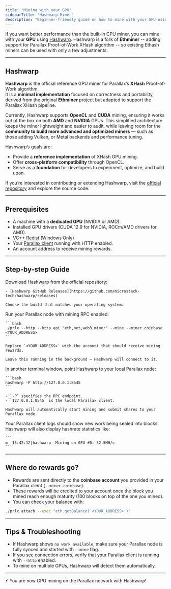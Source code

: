 ```yaml
---
title: "Mining with your GPU"
sidebarTitle: "Hashwarp Miner"
description: "Beginner-friendly guide on how to mine with your GPU using Hashwarp."
---
```


If you want better performance than the built-in CPU miner, you can mine with your **GPU** using [Hashwarp](https://github.com/microstack-tech/hashwarp). Hashwarp is a fork of **Ethminer** -- adding support for Parallax Proof-of-Work XHash algorithm -- so existing Ethash miners can be used with only a few adjustments.

---

## Hashwarp

**Hashwarp** is the official reference GPU miner for Parallax’s **XHash** Proof-of-Work algorithm.  
It is a **minimal implementation** focused on correctness and portability, derived from the original **Ethminer** project but adapted to support the Parallax XHash pipeline.

Currently, Hashwarp supports **OpenCL** and **CUDA** mining, ensuring it works out of the box on both **AMD** and **NVIDIA** GPUs. This simplified architecture keeps the miner lightweight and easier to audit, while leaving room for the **community to build more advanced and optimized miners** — such as those adding Vulkan, or Metal backends and performance tuning.

Hashwarp’s goals are:

- Provide a **reference implementation** of XHash GPU mining.  
- Offer **cross-platform compatibility** through OpenCL.  
- Serve as a **foundation** for developers to experiment, optimize, and build upon.  

If you’re interested in contributing or extending Hashwarp, visit the [official repository](https://github.com/microstack-tech/hashwarp) and explore the source code.

---

## Prerequisites

- A machine with a **dedicated GPU** (NVIDIA or AMD).  
- Installed GPU drivers (CUDA 12.9 for NVIDIA, ROCm/AMD drivers for AMD).  
- [VC++ Redist](https://learn.microsoft.com/en-us/cpp/windows/latest-supported-vc-redist?view=msvc-170#latest-supported-redistributable-version) (Windows Only)
- Your [Parallax client](../client/setup) running with HTTP enabled.  
- An account address to receive mining rewards.

---

## Step-by-step Guide

<Steps>
  <Step title="Install Hashwarp">
    Download Hashwarp from the official repository:

    - [Hashwarp GitHub Releases](https://github.com/microstack-tech/hashwarp/releases)

    Choose the build that matches your operating system.
  </Step>

  <Step title="Start your Parallax client">
    Run your Parallax node with mining RPC enabled:

    ```bash
    ./prlx --http --http.api "eth,net,web3,miner" --mine --miner.coinbase <YOUR_ADDRESS>
    ```

    Replace `<YOUR_ADDRESS>` with the account that should receive mining rewards.

    Leave this running in the background — Hashwarp will connect to it.
  </Step>

  <Step title="Run Hashwarp against Parallax client">
    In another terminal window, point Hashwarp to your local Parallax node:

    ```bash
    hashwarp -P http://127.0.0.1:8545
    ```

    - `-P` specifies the RPC endpoint.  
    - `127.0.0.1:8545` is the local Parallax client.  

    Hashwarp will automatically start mining and submit shares to your Parallax node.
  </Step>

  <Step title="Confirm mining is active">
    Your Parallax client logs should show new work being sealed into blocks.  
    Hashwarp will also display hashrate statistics like:

    ```
    m  15:42:12|hashwarp  Mining on GPU #0: 32.5MH/s
    ```
  </Step>
</Steps>

---

## Where do rewards go?

- Rewards are sent directly to the **coinbase account** you provided in your Parallax client (`--miner.coinbase`).  
- These rewards will be credited to your account once the block you mined reach enough maturity (100 blocks on top of the one you mined).
- You can check your balance with:

```bash
./prlx attach --exec "eth.getBalance('<YOUR_ADDRESS>')"
```

---

## Tips & Troubleshooting

- If Hashwarp shows `no work available`, make sure your Parallax node is fully synced and started with `--mine` flag.  
- If you see connection errors, verify that your Parallax client is running with `--http` enabled.  
- To mine on multiple GPUs, Hashwarp will detect them automatically.  

---

⚡ You are now GPU mining on the Parallax network with Hashwarp!

